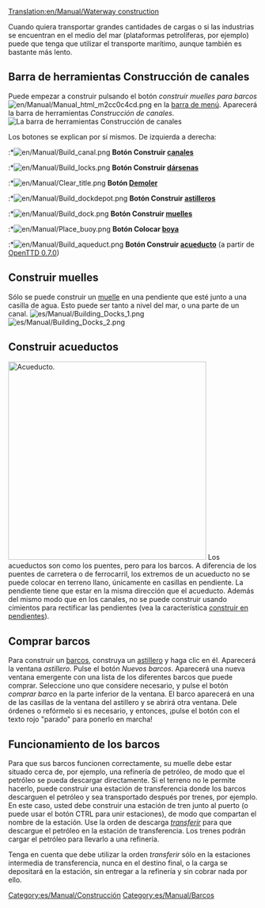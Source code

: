 [[Translation:en/Manual/Waterway construction]]
{{es/Manual/Tabla de contenido}}

Cuando quiera transportar grandes cantidades de cargas o si las industrias se encuentran en el medio del mar (plataformas petrolíferas, por ejemplo) puede que tenga que utilizar el transporte marítimo, aunque también es bastante más lento.

==Barra de herramientas Construcción de canales==
Puede empezar a construir pulsando el botón ''construir muelles para barcos'' [[File:en/Manual/Manual html m2cc0c4cd.png]] en la [[es/Manual/Interfaz del juego#la-barra-de-menu|barra de menú]]. Aparecerá la barra de herramientas ''Construcción de canales''.
[[File:es/Manual/Dock toolbar.png|center|frame|La barra de herramientas ''Construcción de canales'']]

Los botones se explican por sí mismos. De izquierda a derecha:
:*[[File:en/Manual/Build canal.png]] '''Botón Construir [[es/Manual/Muelles|canales]]'''
:*[[File:en/Manual/Build locks.png]] '''Botón Construir [[es/Manual/Muelles|dársenas]]'''
:*[[File:en/Manual/Clear title.png]] '''Botón [[es/Manual/Paisaje|Demoler]]'''
:*[[File:en/Manual/Build dockdepot.png]] '''Botón Construir [[es/Manual/Depósitos|astilleros]]'''
:*[[File:en/Manual/Build dock.png]] '''Botón Construir [[es/Manual/Muelles|muelles]]'''
:*[[File:en/Manual/Place buoy.png]] '''Botón Colocar [[es/Boyas|boya]]'''
:*[[File:en/Manual/Build aqueduct.png]] '''Botón Construir [[#construir-acueductos|acueducto]]''' (a partir de [[es/OpenTTD 0.7.0|OpenTTD 0.7.0]])

==Construir muelles==
Sólo se puede construir un [[es/Manual/Muelles|muelle]] en una pendiente que esté junto a una casilla de agua. Esto puede ser tanto a nivel del mar, o una parte de un canal.
[[File:es/Manual/Building Docks 1.png|left]] [[File:es/Manual/Building Docks 2.png]]

==Construir acueductos==
[[File:en/Manual/Aqueduct.png|thumb|400px|Acueducto.]]
Los acueductos son como los puentes, pero para los barcos. A diferencia de los puentes de carretera o de ferrocarril, los extremos de un acueducto no se puede colocar en terreno llano, únicamente en casillas en pendiente. La pendiente tiene que estar en la misma dirección que el acueducto. Además del mismo modo que en los canales, no se puede construir usando cimientos para rectificar las pendientes (vea la característica [[es/Archive/Manual/Settings/Construir en pendientes|construir en pendientes]]).<br style="clear:both;">

==Comprar barcos==
Para construir un [[es/Manual/Barcos|barcos]], construya un [[es/Manual/Depósitos|astillero]] y haga clic en él. Aparecerá la ventana ''astillero''. Pulse el botón ''Nuevos barcos''. Aparecerá una nueva ventana emergente con una lista de los diferentes barcos que puede comprar. Seleccione uno que considere necesario, y pulse el botón ''comprar barco'' en la parte inferior de la ventana. El barco aparecerá en una de las casillas de la ventana del astillero y se abrirá otra ventana. Dele órdenes o refórmelo si es necesario, y entonces, ¡pulse el botón con el texto rojo "parado" para ponerlo en marcha!

==Funcionamiento de los barcos==
Para que sus barcos funcionen correctamente, su muelle debe estar situado cerca de, por ejemplo, una refinería de petróleo, de modo que el petróleo se pueda descargar directamente. Si el terreno no le permite hacerlo, puede construir una estación de transferencia donde los barcos descarguen el petróleo y sea transportado después por trenes, por ejemplo. En este caso, usted debe construir una estación de tren junto al puerto (o puede usar el botón CTRL para unir estaciones), de modo que compartan el nombre de la estación. Use la orden de descarga ''[[es/Manual/Órdenes#transferir|transferir]]'' para que descargue el petróleo en la estación de transferencia. Los trenes podrán cargar el petróleo para llevarlo a una refinería.

Tenga en cuenta que debe utilizar la orden ''transferir'' sólo en la estaciones intermedia de transferencia, nunca en el destino final, o la carga se depositará en la estación, sin entregar a la refinería y sin cobrar nada por ello.

[[Category:es/Manual/Construcción]]
[[Category:es/Manual/Barcos]]